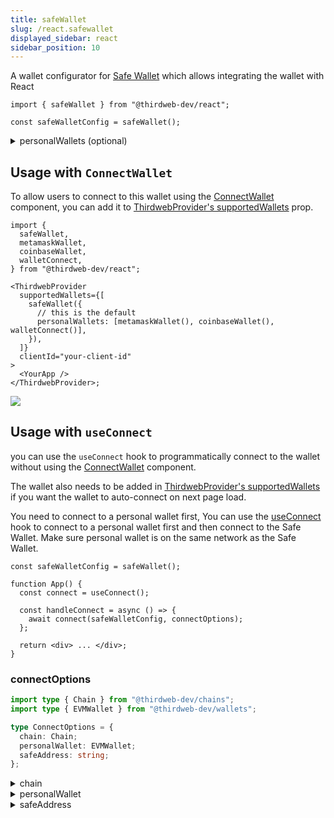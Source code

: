 ```yaml
---
title: safeWallet
slug: /react.safewallet
displayed_sidebar: react
sidebar_position: 10
---
```



A wallet configurator for [Safe Wallet](/wallet/safe) which allows integrating the wallet with React

```tsx
import { safeWallet } from "@thirdweb-dev/react";

const safeWalletConfig = safeWallet();
```

<CustomizeWalletConfigurator
  config="safeWalletConfig"
  configurator="safeWallet"
  connectUI="SafeWalletConnectUI"
  selectUI="SafeWalletSelectUI"
/>

<details>
  <summary>personalWallets (optional) </summary>
  <div>

An array of personal wallets to show in ConnectWallet Modal for personal wallet selection

This is only relevant when connecting safeWallet with [ConnectWallet](https://portal.thirdweb.com/react/react.connectwallet) component.

```ts
import {
  safeWallet,
  metamaskWallet,
  coinbaseWallet,
  walletConnect,
} from "@thirdweb-dev/react";

safeWallet({
  // this is the default
  personalWallets: [metamaskWallet(), coinbaseWallet(), walletConnect()],
});
```

</div>
</details>

## Usage with `ConnectWallet`

To allow users to connect to this wallet using the [ConnectWallet](/react/react.connectwallet) component, you can add it to [ThirdwebProvider's supportedWallets](/react/react.thirdwebprovider#supportedwallets-optional) prop.

```tsx
import {
  safeWallet,
  metamaskWallet,
  coinbaseWallet,
  walletConnect,
} from "@thirdweb-dev/react";

<ThirdwebProvider
  supportedWallets={[
    safeWallet({
      // this is the default
      personalWallets: [metamaskWallet(), coinbaseWallet(), walletConnect()],
    }),
  ]}
  clientId="your-client-id"
>
  <YourApp />
</ThirdwebProvider>;
```

<img src="/assets/connect-wallet/safe-select-personal-wallet.png" />

## Usage with `useConnect`

you can use the `useConnect` hook to programmatically connect to the wallet without using the [ConnectWallet](/react/react.connectwallet) component.

The wallet also needs to be added in [ThirdwebProvider's supportedWallets](/react/react.thirdwebprovider#supportedwallets-optional) if you want the wallet to auto-connect on next page load.

You need to connect to a personal wallet first, You can use the [useConnect](/react/react.useconnect) hook to connect to a personal wallet first and then connect to the Safe Wallet. Make sure personal wallet is on the same network as the Safe Wallet.

```tsx
const safeWalletConfig = safeWallet();

function App() {
  const connect = useConnect();

  const handleConnect = async () => {
    await connect(safeWalletConfig, connectOptions);
  };

  return <div> ... </div>;
}
```

### connectOptions

```ts
import type { Chain } from "@thirdweb-dev/chains";
import type { EVMWallet } from "@thirdweb-dev/wallets";

type ConnectOptions = {
  chain: Chain;
  personalWallet: EVMWallet;
  safeAddress: string;
};
```

<details>
  <summary>chain  </summary>
<div>

`Chain` object corresponding to the network that Safe Wallet is deployed to

</div>
</details>

<details>
  <summary> personalWallet </summary>
<div>

The instance of a personal wallet that can sign transactions on the Safe.

</div>
</details>

<details>
  <summary> safeAddress </summary>
<div>

Smart contract address of the Safe wallet.

</div>
</details>
